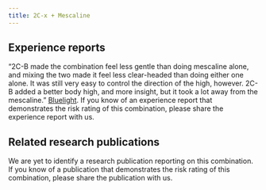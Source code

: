 ---
title: 2C-x + Mescaline
---

## Experience reports

“2C-B made the combination feel less gentle than doing mescaline alone, and mixing the two made it feel less clear-headed than doing either one alone. It was still very easy to control the direction of the high, however. 2C-B added a better body high, and more insight, but it took a lot away from the mescaline.” [Bluelight](https://bluelight.org/xf/threads/mescaline-and-2c-b.696395/).
If you know of an experience report that demonstrates the risk rating of this combination, please share the experience report with us.


## Related research publications

We are yet to identify a research publication reporting on this combination. If you know of a publication that demonstrates the risk rating of this combination, please share the publication with us.
